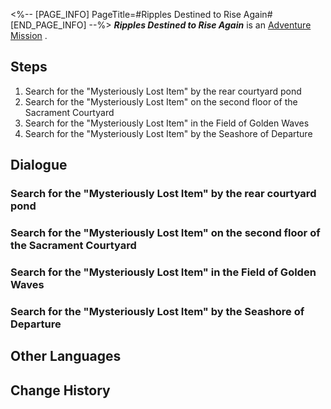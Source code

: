 <%-- [PAGE_INFO]
PageTitle=#Ripples Destined to Rise Again#
[END_PAGE_INFO] --%>
{{Stub|Dialogue.}}
{{Mission Infobox
|id            = 4340193
|title         = 
|image         = <!--Mission Ripples Destined to Rise Again.png-->
|type          = Adventure
|event_name    = 
|chapter       = 
|requirements  = {{cx}}<!--Hidden Mission ID 4340180--> completed
|summary       = <!--official mission summary from Fate's Atlas-->
|characters    = Trailblazer
|startLocation = [[<!--starting world-->]] - [[<!--starting area-->]]
|world         = <!--starting world-->
|area          = <!--starting area-->
|prev          = 
|next          = 
|rewards       = Stellar Jade*10; Lost Gold Fragment*2; Credit*5,000
}}
'''''Ripples Destined to Rise Again''''' is an [[Adventure Mission]]<!--in [world]-->.

==Steps==
# Search for the "Mysteriously Lost Item" by the rear courtyard pond
# Search for the "Mysteriously Lost Item" on the second floor of the Sacrament Courtyard
# Search for the "Mysteriously Lost Item" in the Field of Golden Waves
# Search for the "Mysteriously Lost Item" by the Seashore of Departure

<!--
==Gameplay Notes==

--><!--
==Trial Character==

-->
==Dialogue==
{{Stub Dialogue}}
===Search for the "Mysteriously Lost Item" by the rear courtyard pond{{subst:void|<!--434019302-->}}===
{{Mission Description|type=adventure|location=<!--to be added-->|Cyrene seems to have lost something important. She needs your help...}}
{{Dialogue Start}}
:{{tx}}
{{Dialogue End}}

===Search for the "Mysteriously Lost Item" on the second floor of the Sacrament Courtyard{{subst:void|<!--434019303-->}}===
{{Dialogue Start}}
:{{tx}}
{{Dialogue End}}

===Search for the "Mysteriously Lost Item" in the Field of Golden Waves{{subst:void|<!--434019304-->}}===
{{Dialogue Start}}
:{{tx}}
{{Dialogue End}}

===Search for the "Mysteriously Lost Item" by the Seashore of Departure{{subst:void|<!--434019305-->}}===
{{Dialogue Start}}
:{{tx}}
{{Dialogue End}}

==Other Languages==
{{Other Languages
|en   = Ripples Destined to Rise Again
|zhs  = 终将再起的涟漪
|zht  = 終將再起的漣漪
|ja   = いずれ再び広がるさざ波
|ko   = 다시 일어날 물결
|es   = Olas que resurgirán
|fr   = Ondulations vouées à ressurgir
|ru   = И возродятся волны
|th   = ริ้วคลื่นที่จะซัดขึ้นอีกครั้ง
|vi   = Khơi Lại Gợn Sóng
|de   = Wellen, dazu bestimmt, neu aufzusteigen
|id   = Riak yang akan Muncul Kembali
|pt   = Ondulações Destinadas a Se Erguer Novamente
}}

==Change History==
{{Change History|3.4}}
